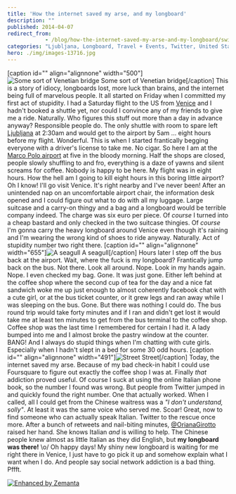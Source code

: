 ```yaml
---
title: 'How the internet saved my arse, and my longboard'
description: ""
published: 2014-04-07
redirect_from: 
            - /blog/how-the-internet-saved-my-arse-and-my-longboard/swizec/6552
categories: "Ljubljana, Longboard, Travel + Events, Twitter, United States, Venice"
hero: ./img/images-13716.jpg
---
```


\[caption id="" align="alignnone" width="500"]![Some sort of Venetian bridge](./img/images-13716.jpg "Some sort of Venetian bridge") Some sort of Venetian bridge\[/caption] This is a story of idiocy, longboards lost, more luck than brains, and the internet being full of marvelous people. It all started on Friday when I committed my first act of stupidity. I had a Saturday flight to the US from [Venice](http://whc.unesco.org/en/list/394 "Venice and its Lagoon") and I hadn't booked a shuttle yet, nor could I convince any of my friends to give me a ride. Naturally. Who figures this stuff out more than a day in advance anyway? Responsible people do. The only shuttle with room to spare left [Ljubljana](<http://maps.google.com/maps?ll=46.0555555556,14.5083333333&spn=0.1,0.1&q=46.0555555556,14.5083333333 (Ljubljana)&t=h> "Ljubljana") at 2:30am and would get to the airport by 5am ... eight hours before my flight. Wonderful. This is when I started frantically begging everyone with a driver's license to take me. No cigar. So here I am at the [Marco Polo airport](<http://maps.google.com/maps?ll=45.5052777778,12.3519444444&spn=0.03,0.03&q=45.5052777778,12.3519444444 (Venice%20Marco%20Polo%20Airport)&t=h> "Venice Marco Polo Airport") at five in the bloody morning. Half the shops are closed, people slowly shuffling to and fro, everything is a daze of yawns and silent screams for coffee. Nobody is happy to be here. My flight was in eight hours. How the hell am I going to kill eight hours in this boring little airport? Oh I know! I'll go visit Venice. It's right nearby and I've never been! After an unintended nap on an uncomfortable airport chair, the information desk opened and I could figure out what to do with all my luggage. Large suitcase and a carry-on thingy and a bag and a longboard would be terrible company indeed. The charge was six euro per piece. Of _course_ I turned into a cheap bastard and only checked in the two suitcase thingies. Of _course_ I'm gonna carry the heavy longboard around Venice even though it's raining and I'm wearing the wrong kind of shoes to ride anyway. Naturally. Act of stupidity number two right there. \[caption id="" align="alignnone" width="655"]![A seagull](./img/images-13719.jpg "A seagull") A seagull\[/caption] Hours later I step off the bus back at the airport. Wait, where the fuck is my longboard? Frantically jump back on the bus. Not there. Look all around. Nope. Look in my hands again. Nope. I even checked my bag. Gone. It was just gone. Either left behind at the coffee shop where the second cup of tea for the day and a nice fat sandwich woke me up just enough to almost coherently facebook chat with a cute girl, or at the bus ticket counter, or it grew legs and ran away while I was sleeping on the bus. Gone. But there was nothing I could do. The bus round trip would take forty minutes and if I ran and didn't get lost it would take me at least ten minutes to get from the bus terminal to the coffee shop. Coffee shop was the last time I remembered for certain I had it. A lady bumped into me and I almost broke the pastry window at the counter. BANG! And I always do stupid things when I'm chatting with cute girls. Especially when I hadn't slept in a bed for some 30 odd hours. \[caption id="" align="alignnone" width="491"]![Street](./img/images-13720.jpg "Street") Street\[/caption] Today, the internet saved my arse. Because of my bad check-in habit I could use Foursquare to figure out exactly the coffee shop I was at. Finally _that_ addiction proved useful. Of course I suck at using the online Italian phone book, so the number I found was wrong. But people from Twitter jumped in and quickly found the right number. One that actually worked. When I called, all I could get from the Chinese waitress was a _"I don't understand, solly"_. At least it was the same voice who served me. Scoar! Great, now to find someone who can actually speak Italian. Twitter to the rescue once more. After a bunch of retweets and nail-biting minutes, [@OrianaGirotto](http://twitter.com/orianagirotto) raised her hand. She knows Italian _and_ is willing to help. The Chinese people knew almost as little Italian as they did English, but **my longboard was there!** \\o/ Oh happy days! My shiny new longboard is waiting for me right there in Venice, I just have to go pick it up and somehow explain what I want when I do. And people say social network addiction is a bad thing. Pffft.

[![Enhanced by Zemanta](http://img.zemanta.com/zemified_e.png?x-id=7b78b7c3-0ff3-4fe3-b6fc-7fe7c6fedc8d)](http://www.zemanta.com/?px "Enhanced by Zemanta")
